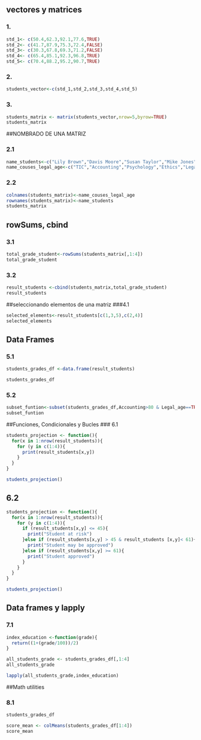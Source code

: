 ## vectores y matrices

### 1.

```r
std_1<- c(50.4,62.3,92.1,77.6,TRUE)
std_2<- c(41.7,87.9,75.3,72.4,FALSE)
std_3<- c(30.3,67.8,69.3,71.2,FALSE)
std_4<- c(65.4,85.1,92.3,96.8,TRUE)
std_5<- c(70.4,88.2,95.2,90.7,TRUE)
```

### 2.

```r
students_vector<-c(std_1,std_2,std_3,std_4,std_5)
```

### 3.

```r
students_matrix <- matrix(students_vector,nrow=5,byrow=TRUE)
students_matrix
```

##NOMBRADO DE UNA MATRIZ

### 2.1

```r
name_students<-c("Lily Brown","Davis Moore","Susan Taylor","Mike Jones","Tom Hill")
name_couses_legal_age<-c("TIC","Accounting","Psychology","Ethics","Legal_age")
```

### 2.2

```r
colnames(students_matrix)<-name_couses_legal_age
rownames(students_matrix)<-name_students
students_matrix
```

## rowSums, cbind

### 3.1

```r
total_grade_student<-rowSums(students_matrix[,1:4])
total_grade_student
```

### 3.2

```r
result_students <-cbind(students_matrix,total_grade_student)
result_students
```

##seleccionando elementos de una matriz ###4.1

```r
selected_elements<-result_students[c(1,3,5),c(2,4)]
selected_elements
```

## Data Frames

### 5.1

```r
students_grades_df <-data.frame(result_students)

students_grades_df
```

### 5.2

```r
subset_funtion<-subset(students_grades_df,Accounting>80 & Legal_age==TRUE)
subset_funtion
```

##Funciones, Condicionales y Bucles \### 6.1

```r
students_projection <- function(){
  for(x in 1:nrow(result_students)){
    for (y in c(1:4)){
      print(result_students[x,y])
    }
  }
}

students_projection()
```

## 6.2

```r

students_projection <- function(){
  for(x in 1:nrow(result_students)){
    for (y in c(1:4)){
      if (result_students[x,y] <= 45){
        print("Student at risk")
      }else if (result_students[x,y] > 45 & result_students [x,y]< 61){
        print("Student may be approved")
      }else if (result_students[x,y] >= 61){
        print("Student approved")
      }
    }
  }
}

students_projection()
```

## Data frames y lapply

### 7.1

```r
index_education <-function(grade){
  return((1+(grade/100))/2)
}
```

```r
all_students_grade <- students_grades_df[,1:4]
all_students_grade
```

```r
lapply(all_students_grade,index_education)
```

##Math utilities

### 8.1

```r
students_grades_df

score_mean <- colMeans(students_grades_df[1:4])
score_mean
```
